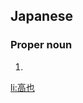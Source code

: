 ==Japanese==
{{ja-kanjitab|たか|や}}

===Proper noun===
{{ja-pos|たかや|proper}}

# {{given name|male|lang=ja|sort=たかや}}

[[li:高也]]